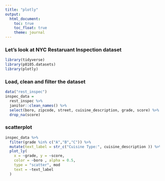 ```yaml
---
title: "plotly"
output: 
  html_document:
    toc: true
    toc_float: true
    theme: journal
---
```


### Let's look at NYC Restaruant Inspection dataset
```r
library(tidyverse)
library(p8105.datasets)
library(plotly)
```

### Load, clean and filter the dataset
```r
data("rest_inspec")
inspec_data = 
  rest_inspec %>%
  janitor::clean_names() %>%
  select(boro, zipcode, street, cuisine_description, grade, score) %>%
  drop_na(score)
```

### scatterplot
```r

inspec_data %>%
  filter(grade %in% c("A","B","C")) %>%
  mutate(text_label = str_c("Cuisine Type:", cuisine_description )) %>%
  plot_ly(
    x = ~grade, y = ~score, 
    color = ~boro , alpha = 0.5,
    type = "scatter", mod
    text = ~text_label
  )
```

